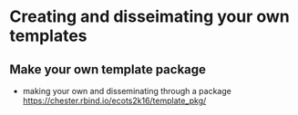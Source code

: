 # Creating and disseimating your own templates {#template}

## Make your own template package

* making your own and disseminating through a package [https://chester.rbind.io/ecots2k16/template_pkg/](https://chester.rbind.io/ecots2k16/template_pkg/)


